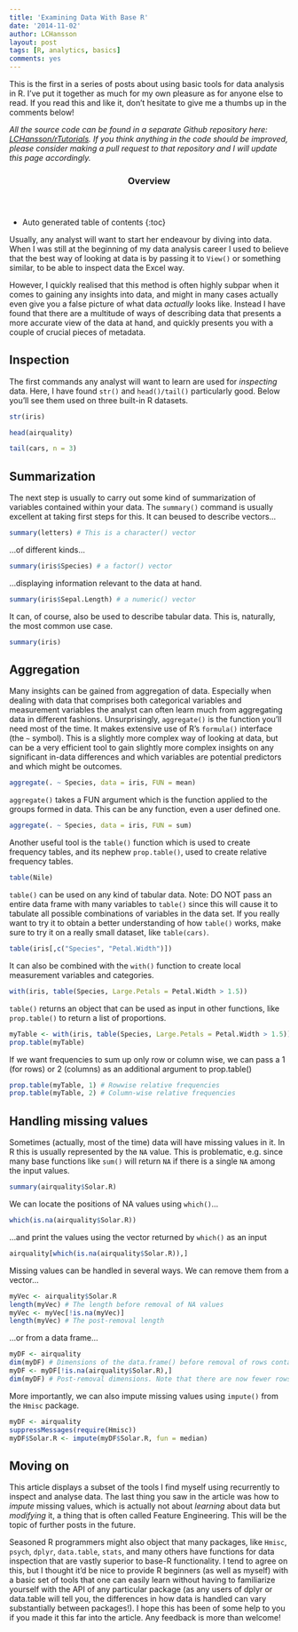 ```yaml
---
title: 'Examining Data With Base R'
date: '2014-11-02'
author: LCHansson
layout: post
tags: [R, analytics, basics]
comments: yes
---
```


This is the first in a series of posts about using basic tools for data analysis in R. I've put it together as much for my own pleasure as for anyone else to read. If you read this and like it, don't hesitate to give me a thumbs up in the comments below!

_All the source code can be found in a separate Github repository here: [LCHansson/rTutorials](https://github.com/LCHansson/rTutorials). If you think anything in the code should be improved, please consider making a pull request to that repository and I will update this page accordingly._


<section id="table-of-contents" class="toc">
  <header>
    <h3>Overview</h3>
  </header>
<div id="drawer" markdown="1">
*  Auto generated table of contents
{:toc}
</div>
</section><!-- /#table-of-contents -->


Usually, any analyst will want to start her endeavour by diving into data. When I was still at the beginning of my data analysis career I used to believe that the best way of looking at data is by passing it to `View()` or something similar, to be able to inspect data the Excel way.

However, I quickly realised that this method is often highly subpar when it comes to gaining any insights into data, and might in many cases actually even give you a false picture of what data _actually_ looks like. Instead I have found that there are a multitude of ways of describing data that presents a more accurate view of the data at hand, and quickly presents you with a couple of crucial pieces of metadata.


## Inspection

The first commands any analyst will want to learn are used for _inspecting_ data. Here, I have found `str()` and `head()/tail()` particularly good. Below you'll see them used on three built-in R datasets.

```r
str(iris)
```

```r
head(airquality)
```

```r
tail(cars, n = 3)
```

## Summarization

The next step is usually to carry out some kind of summarization of variables contained within your data. The `summary()` command is usually excellent at taking first steps for this. It can beused to describe vectors...

```r
summary(letters) # This is a character() vector
```

...of different kinds...
```r
summary(iris$Species) # a factor() vector
```

...displaying information relevant to the data at hand.
```r
summary(iris$Sepal.Length) # a numeric() vector
```

It can, of course, also be used to describe tabular data. This is, naturally, the most common use case.
```r
summary(iris)
```


## Aggregation

Many insights can be gained from aggregation of data. Especially when dealing with data that comprises both categorical variables and measurement variables the analyst can often learn much from aggregating data in different fashions. Unsurprisingly, `aggregate()` is the function you'll need most of the time. It makes extensive use of R's `formula()` interface (the `~` symbol). This is a slightly more complex way of looking at data, but can be a very efficient tool to gain slightly more complex insights on any significant in-data differences and which variables are potential predictors and which might be outcomes.

```r
aggregate(. ~ Species, data = iris, FUN = mean)
```

`aggregate()` takes a FUN argument which is the function applied to the groups formed in data. This can be any function, even a user defined one.

```r
aggregate(. ~ Species, data = iris, FUN = sum)
```

Another useful tool is the `table()` function which is used to create frequency tables, and its nephew `prop.table()`, used to create relative frequency tables.

```r
table(Nile)
```

`table()` can be used on any kind of tabular data. Note: DO NOT pass an entire data frame with many variables to `table()` since this will cause it to tabulate all possible combinations of variables in the data set. If you really want to try it to obtain a better understanding of how `table()` works, make sure to try it on a really small dataset, like `table(cars)`.

```r
table(iris[,c("Species", "Petal.Width")])
```

It can also be combined with the `with()` function to create local measurement variables and categories.
```r
with(iris, table(Species, Large.Petals = Petal.Width > 1.5))
```

`table()` returns an object that can be used as input in other functions, like `prop.table()` to return a list of proportions.

```r
myTable <- with(iris, table(Species, Large.Petals = Petal.Width > 1.5))
prop.table(myTable)
```

If we want frequencies to sum up only row or column wise, we can pass a 1 (for rows) or 2 (columns) as an additional argument to prop.table()

```r
prop.table(myTable, 1) # Rowwise relative frequencies
prop.table(myTable, 2) # Column-wise relative frequencies
```

## Handling missing values

Sometimes (actually, most of the time) data will have missing values in it. In R this is usually represented by the `NA` value. This is problematic, e.g. since many base functions like `sum()` will return `NA` if there is a single `NA` among the input values.

```r
summary(airquality$Solar.R)
```

We can locate the positions of NA values using `which()`...
```r
which(is.na(airquality$Solar.R))
```

...and print the values using the vector returned by `which()` as an input
```r
airquality[which(is.na(airquality$Solar.R)),]
```

Missing values can be handled in several ways. We can remove them from a vector...
```r
myVec <- airquality$Solar.R
length(myVec) # The length before removal of NA values
myVec <- myVec[!is.na(myVec)]
length(myVec) # The post-removal length
```

...or from a data frame...
```r
myDF <- airquality
dim(myDF) # Dimensions of the data.frame() before removal of rows containing NA values
myDF <- myDF[!is.na(airquality$Solar.R),]
dim(myDF) # Post-removal dimensions. Note that there are now fewer rows.
```

More importantly, we can also impute missing values using `impute()` from the `Hmisc` package.
```r
myDF <- airquality
suppressMessages(require(Hmisc))
myDF$Solar.R <- impute(myDF$Solar.R, fun = median)
```

## Moving on

This article displays a subset of the tools I find myself using recurrently to inspect and analyse data. The last thing you saw in the article was how to _impute_ missing values, which is actually not about _learning_ about data but _modifying_ it, a thing that is often called Feature Engineering. This will be the topic of further posts in the future.

Seasoned R programmers might also object that many packages, like `Hmisc`, `psych`, `dplyr`, `data.table`, `stats`, and many others have functions for data inspection that are vastly superior to base-R functionality. I tend to agree on this, but I thought it'd be nice to provide R beginners (as well as myself) with a basic set of tools that one can easily learn without having to familiarize yourself with the API of any particular package (as any users of dplyr or data.table will tell you, the differences in how data is handled can vary substantially between packages!). I hope this has been of some help to you if you made it this far into the article. Any feedback is more than welcome!
